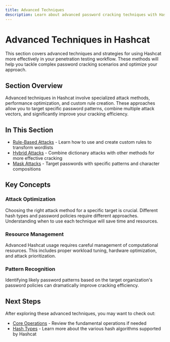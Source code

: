 ```yaml
---
title: Advanced Techniques
description: Learn about advanced password cracking techniques with Hashcat for more effective penetration testing
---
```


# Advanced Techniques in Hashcat

This section covers advanced techniques and strategies for using Hashcat more effectively in your penetration testing workflow. These methods will help you tackle complex password cracking scenarios and optimize your approach.

## Section Overview

Advanced techniques in Hashcat involve specialized attack methods, performance optimization, and custom rule creation. These approaches allow you to target specific password patterns, combine multiple attack vectors, and significantly improve your cracking efficiency.

## In This Section

- [Rule-Based Attacks](/docs/hashcat/advanced-techniques/rule-based-attacks) - Learn how to use and create custom rules to transform wordlists
- [Hybrid Attacks](/docs/hashcat/advanced-techniques/hybrid-attacks) - Combine dictionary attacks with other methods for more effective cracking
- [Mask Attacks](/docs/hashcat/advanced-techniques/mask-attacks) - Target passwords with specific patterns and character compositions

## Key Concepts

### Attack Optimization

Choosing the right attack method for a specific target is crucial. Different hash types and password policies require different approaches. Understanding when to use each technique will save time and resources.

### Resource Management

Advanced Hashcat usage requires careful management of computational resources. This includes proper workload tuning, hardware optimization, and attack prioritization.

### Pattern Recognition

Identifying likely password patterns based on the target organization's password policies can dramatically improve cracking efficiency.

## Next Steps

After exploring these advanced techniques, you may want to check out:

- [Core Operations](/docs/hashcat/core-operations) - Review the fundamental operations if needed
- [Hash Types](/docs/hashcat/core-operations/hash-types) - Learn more about the various hash algorithms supported by Hashcat
